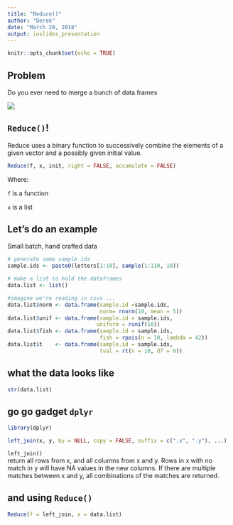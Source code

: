 ---
title: "Reduce()"
author: "Derek"
date: "March 20, 2018"
output: ioslides_presentation
---

```{r setup, include=FALSE}
knitr::opts_chunk$set(echo = TRUE)
```

## Problem

Do you ever need to merge a bunch of data.frames

![](./sad_kid.jpg)



## `Reduce()`!

Reduce uses a binary function to successively combine the elements of a given vector and a possibly given initial value.

```{r, eval=FALSE}
Reduce(f, x, init, right = FALSE, accumulate = FALSE)
```

Where:

`f` is a function

`x` is a list

## Let's do an example

Small batch, hand crafted data

```{r}
# generate some sample ids
sample.ids <- paste0(letters[1:10], sample(1:110, 10))

# make a list to hold the dataframes
data.list <- list()

#imagine we're reading in csvs ... 
data.list$norm <- data.frame(sample.id =sample.ids,
                             norm= rnorm(10, mean = 5))
data.list$unif <- data.frame(sample.id = sample.ids,
                            uniform = runif(10))
data.list$fish <- data.frame(sample.id = sample.ids,
                             fish = rpois(n = 10, lambda = 42))
data.list$t    <- data.frame(sample.id = sample.ids,
                             tval = rt(n = 10, df = 9))

```



## what the data looks like

```{r}
str(data.list)
```



## go go gadget `dplyr`

```{r, message=FALSE}
library(dplyr)
```


```{r, eval = FALSE}
left_join(x, y, by = NULL, copy = FALSE, suffix = c(".x", ".y"), ...)
```

`left_join()`  
return all rows from x, and all columns from x and y. Rows in x with no match in y will have NA values in the new columns. If there are multiple matches between x and y, all combinations of the matches are returned.


## and using `Reduce()`

```{r}
Reduce(f = left_join, x = data.list)
```


